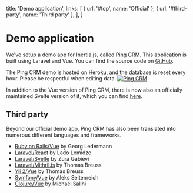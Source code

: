 
  title: 'Demo application',
  links: [
    { url: '#top', name: 'Official' },
    { url: '#third-party', name: 'Third party' },
  ],
}

# Demo application

We've setup a demo app for Inertia.js, called [Ping CRM](https://demo.inertiajs.com). This application is built using Laravel and Vue. You can find the source code on [GitHub](https://github.com/inertiajs/pingcrm).

<Notice>
  The Ping CRM demo is hosted on Heroku, and the database is reset every hour. Please be respectful when editing data.
</Notice>

<a href="https://demo.inertiajs.com">
  <img className="w-full h-auto rounded" src="/pingcrm.png" alt="Ping CRM" />
</a>

In addition to the Vue version of Ping CRM, there is now also an officially maintained Svelte version of it, which you can find [here](https://github.com/inertiajs/pingcrm-svelte).

## Third party

Beyond our official demo app, Ping CRM has also been translated into numerous different languages and frameworks.

- [Ruby on Rails/Vue](https://github.com/ledermann/pingcrm/) by Georg Ledermann
- [Laravel/React](https://github.com/Landish/pingcrm-react) by Lado Lomidze
- [Laravel/Svelte](https://github.com/zgabievi/pingcrm-svelte) by Zura Gabievi
- [Laravel/Mithril.js](https://github.com/tbreuss/pingcrm-mithril) by Thomas Breuss
- [Yii 2/Vue](https://github.com/tbreuss/pingcrm-yii2) by Thomas Breuss
- [Symfony/Vue](https://github.com/aleksblendwerk/pingcrm-symfony) by Aleks Seltenreich
- [Clojure/Vue](https://github.com/prestancedesign/clojure-inertia-pingcrm-demo) by Michaël Salihi
